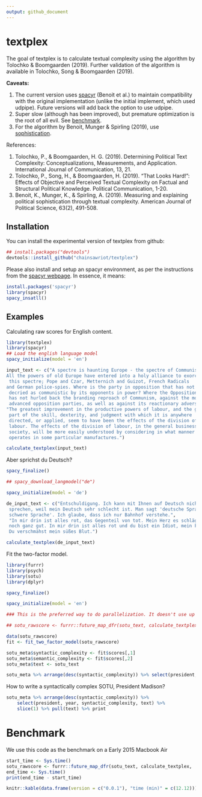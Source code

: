 ```yaml
---
output: github_document
---
```


# textplex

<!-- badges: start -->
<!-- badges: end -->

The goal of textplex is to calculate textual complexity using the algorithm by Tolochko & Boomgaarden (2019). Further validation of the algorithm is available in Tolochko, Song & Boomgaarden (2019). 

**Caveats:**

1. The current version uses [spacyr](https://github.com/quanteda/spacyr) (Benoit et al.) to maintain compatibility with the original implementation (unlike the initial implement, which used udpipe). Future versions will add back the option to use udpipe.
2. Super slow (although has been improved), but premature optimization is the root of all evil. See [benchmark](#benchmark).
3. For the algorithm by Benoit, Munger & Spirling (2019), use [sophistication](https://github.com/kbenoit/sophistication).

References:

1. Tolochko, P., & Boomgaarden, H. G. (2019). Determining Political Text Complexity: Conceptualizations, Measurements, and Application. International Journal of Communication, 13, 21.
2. Tolochko, P., Song, H., & Boomgaarden, H. (2019). “That Looks Hard!”: Effects of Objective and Perceived Textual Complexity on Factual and Structural Political Knowledge. Political Communication, 1-20.
3. Benoit, K., Munger, K., & Spirling, A. (2019). Measuring and explaining political sophistication through textual complexity. American Journal of Political Science, 63(2), 491-508.

## Installation

You can install the experimental version of textplex from github:

```r
## install.packages("devtools")
devtools::install_github("chainsawriot/textplex")
```

Please also install and setup an spacyr environment, as per the instructions from the [spacyr webpage](http://spacyr.quanteda.io/). In essence, it means:

```r
install.packages('spacyr')
library(spacyr)
spacy_insatll()
```

## Examples

Calculating raw scores for English content.

```r
library(textplex)
library(spacyr)
## Load the english language model
spacy_initialize(model = 'en')

input_text <- c("A spectre is haunting Europe - the spectre of Communism.
All the powers of old Europe have entered into a holy alliance to exorcise
 this spectre; Pope and Czar, Metternich and Guizot, French Radicals
and German police-spies. Where is the party in opposition that has not been
 decried as communistic by its opponents in power? Where the Opposition that
 has not hurled back the branding reproach of Communism, against the more
 advanced opposition parties, as well as against its reactionary adversaries?",
"The greatest improvement in the productive powers of labour, and the greater
 part of the skill, dexterity, and judgment with which it is anywhere
 directed, or applied, seem to have been the effects of the division of
 labour. The effects of the division of labour, in the general business of
 society, will be more easily understood by considering in what manner it
 operates in some particular manufactures.")

calculate_textplex(input_text)
```

Aber sprichst du Deutsch?

```r
spacy_finalize()

## spacy_download_langmodel("de")

spacy_initialize(model = 'de')

de_input_text <- c("Entschuldigung. Ich kann mit Ihnen auf Deutsch nicht
 sprechen, weil mein Deutsch sehr schlecht ist. Man sagt 'deutsche Sprache,
 schwere Sprache'. Ich glaube, dass ich nur Bahnhof verstehe.",
 "In mir drin ist alles rot, das Gegenteil von tot. Mein Herz es schlägt sich
 noch ganz gut. In mir drin ist alles rot und du bist ein Idiot, mein Freund.
 Du verschmähst mein süßes Blut.")

calculate_textplex(de_input_text)
```

Fit the two-factor model.

```r
library(furrr)
library(psych)
library(sotu)
library(dplyr)

spacy_finalize()

spacy_initialize(model = 'en')

### This is the preferred way to do parallelization. It doesn't use up all your RAM!

## sotu_rawscore <- furrr::future_map_dfr(sotu_text, calculate_textplex, .progress = TRUE)

data(sotu_rawscore)
fit <- fit_two_factor_model(sotu_rawscore)

sotu_meta$syntactic_complexity <- fit$scores[,1]
sotu_meta$semantic_complexity <- fit$scores[,2]
sotu_meta$text <- sotu_text

sotu_meta %>% arrange(desc(syntactic_complexity)) %>% select(president, year, syntactic_complexity, text)
```

How to write a syntactically complex SOTU, President Madison?

```r
sotu_meta %>% arrange(desc(syntactic_complexity)) %>%
    select(president, year, syntactic_complexity, text) %>%
    slice(1) %>% pull(text) %>% print
```

# Benchmark

We use this code as the benchmark on a Early 2015 Macbook Air

```r
start_time <- Sys.time()
sotu_rawscore <- furrr::future_map_dfr(sotu_text, calculate_textplex, .progress = TRUE)
end_time <- Sys.time()
print(end_time - start_time)
```

```r
knitr::kable(data.frame(version = c("0.0.1"), "time (min)" = c(12.12)))
```
